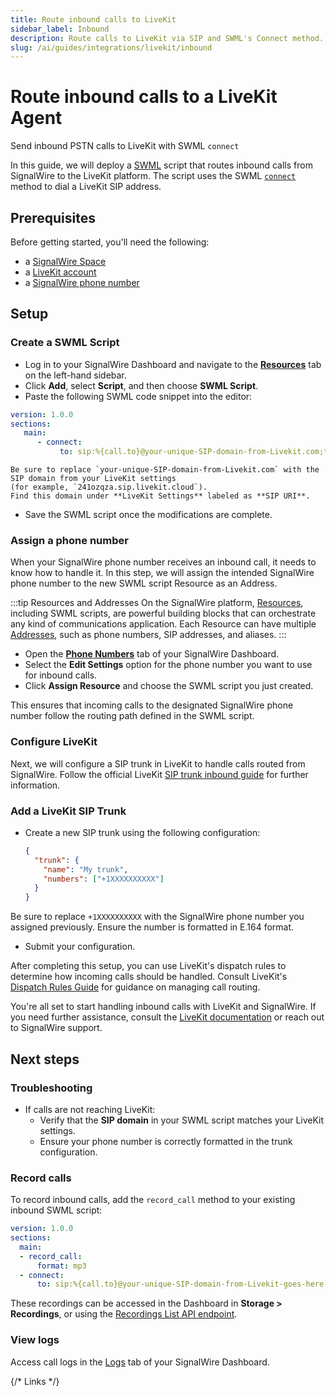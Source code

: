 ```yaml
---
title: Route inbound calls to LiveKit
sidebar_label: Inbound
description: Route calls to LiveKit via SIP and SWML's Connect method.
slug: /ai/guides/integrations/livekit/inbound
---
```



# Route inbound calls to a LiveKit Agent

<Subtitle>Send inbound PSTN calls to LiveKit with SWML `connect`</Subtitle>

In this guide, we will deploy a 
[SWML](/swml) 
script that routes inbound calls from SignalWire to the LiveKit platform.
The script uses the SWML [`connect`](/swml/methods/connect) method
to dial a LiveKit SIP address.

## Prerequisites

Before getting started, you'll need the following:

  - a [SignalWire Space][signup]
  - a [LiveKit account][livekit]
  - a [SignalWire phone number][buy-phone] 

## Setup

<Steps>

### Create a SWML Script

<CreateSWML/>

  - Log in to your SignalWire Dashboard and navigate to the [**Resources**](https://my.signalwire.com/?page=resources) tab on the left-hand sidebar.
  - Click **Add**, select **Script**, and then choose **SWML Script**.
  - Paste the following SWML code snippet into the editor:

```yaml
version: 1.0.0
sections:
   main:
      - connect:
           to: sip:%{call.to}@your-unique-SIP-domain-from-Livekit.com;transport=tcp
```

	Be sure to replace `your-unique-SIP-domain-from-Livekit.com` with the SIP domain from your LiveKit settings
	(for example, `241ozqza.sip.livekit.cloud`).
	Find this domain under **LiveKit Settings** labeled as **SIP URI**.

  - Save the SWML script once the modifications are complete.

### Assign a phone number

When your SignalWire phone number receives an inbound call, it needs to know how to handle it.
In this step, we will assign the intended SignalWire phone number to the
new SWML script Resource as an Address.

:::tip Resources and Addresses
On the SignalWire platform, 
[Resources](/platform/call-fabric/resources),
including SWML scripts,
are powerful building blocks that can orchestrate any kind of communications application.
Each Resource can have multiple
[Addresses](/platform/call-fabric/addresses),
such as phone numbers, SIP addresses, and aliases.
:::

  - Open the [**Phone Numbers**](https://my.signalwire.com/?page=phone_numbers) tab of your SignalWire Dashboard.
  - Select the **Edit Settings** option for the phone number you want to use for inbound calls.
  - Click **Assign Resource** and choose the SWML script you just created.

This ensures that incoming calls to the designated SignalWire phone number follow the routing path defined in the SWML script.

### Configure LiveKit

Next, we will configure a SIP trunk in LiveKit to handle calls routed from SignalWire. 
Follow the official LiveKit 
[SIP trunk inbound guide](https://docs.livekit.io/sip/trunk-inbound/) 
for further information.

### Add a LiveKit SIP Trunk

  - Create a new SIP trunk using the following configuration:

    ```json
    {
      "trunk": {
        "name": "My trunk",
        "numbers": ["+1XXXXXXXXXX"]
      }
    }
    ```

Be sure to replace `+1XXXXXXXXXX` with the SignalWire phone number you assigned previously. 
Ensure the number is formatted in E.164 format.

  - Submit your configuration.

</Steps>

After completing this setup, you can use LiveKit's dispatch rules to determine how incoming calls should be handled.
Consult LiveKit's 
[Dispatch Rules Guide](https://docs.livekit.io/sip/dispatch-rule/)
for guidance on managing call routing.

You're all set to start handling inbound calls with LiveKit and SignalWire. 
If you need further assistance, consult the 
[LiveKit documentation](https://docs.livekit.io) 
or reach out to SignalWire support.

## Next steps

### Troubleshooting

- If calls are not reaching LiveKit:
    - Verify that the **SIP domain** in your SWML script matches your LiveKit settings.
    - Ensure your phone number is correctly formatted in the trunk configuration.

### Record calls

To record inbound calls, add the `record_call` method to your existing inbound SWML script:
```yaml
version: 1.0.0
sections:
  main:
  - record_call:
      format: mp3
  - connect:
      to: sip:%{call.to}@your-unique-SIP-domain-from-Livekit-goes-here.com
```

These recordings can be accessed in the Dashboard in **Storage > Recordings**,
or using the 
[Recordings List API endpoint](/rest/signalwire-rest/endpoints/space/recordings-list).

### View logs

Access call logs in the 
[Logs](https://my.signalwire.com/?page=logs)
tab of your SignalWire Dashboard.


{/* Links */}

[signup]: https://signalwire.com/signup "Sign up for a SignalWire Space."
[livekit]: https://cloud.livekit.io/login "Sign up for a LiveKit account."
[buy-phone]: /platform/phone-numbers/getting-started/buying-a-phone-number/ "Buy a phone number in the SignalWire dashboard."
